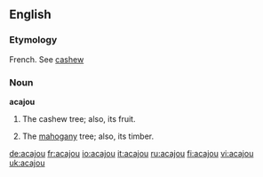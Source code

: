 ==English==
===Etymology===
French.  See [[cashew]]

===Noun===
'''acajou'''
#{{botany}} The cashew tree; also, its fruit.
#{{botany}} The [[mahogany]] tree; also, its timber.

[[de:acajou]]
[[fr:acajou]]
[[io:acajou]]
[[it:acajou]]
[[ru:acajou]]
[[fi:acajou]]
[[vi:acajou]]
[[uk:acajou]]